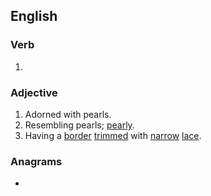 ==English==

===Verb===
{{head|en|verb form}}

# {{en-past of|pearl}}

===Adjective===
{{en-adj|-}}

# Adorned with pearls.
# Resembling pearls; [[pearly]].
# Having a [[border]] [[trim]]med with [[narrow]] [[lace]].

===Anagrams===
* {{anagrams|en|pedaler|pleader|predeal|replead}}